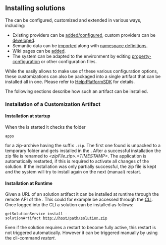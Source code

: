== Installing solutions ==

The {{PRODUCT}} can be configured, customized and extended in various ways, including:

* Existing providers can be [[Help:Providers|added/configured]], custom providers can be [[Help:ProviderSDK|developed]].
* Semantic data can be [[Help:RDFImport|imported]] along with [[Help:GettingStarted|namespace definitions]].
* Wiki pages can be [[Help:Wiki|added]].
* The system can be adapted to the environment by editing [[Help:Installation|property-configuration]] or other configuration files.

While the {{PRODUCT}} easily allows to make use of these various configuration options, these customizations can also be packaged into a single artifact that can be installed all in one. Please refer to [[Help:PlatformSDK]] for details.

The following sections describe how such an artifact can be installed.

=== Installation of a Customization Artifact ===

==== Installation at startup ====

When the {{PRODUCT}} is started it checks the folder

 apps

for a zip-archive having the suffix <code>.zip</code>. The first one found is unpacked to a temporary folder and gets installed in the {{PRODUCT}}. After a successful installation the zip file is renamed to ''<nowiki><zipFile.zip></nowiki>.<nowiki><TIMESTAMP></nowiki>''.  The application is automatically restarted, if this is required to activate all changes of the solution. If the installation was only partially successful, the zip file is kept and the system will try to install again on the next (manual) restart.

==== Installation at Runtime ====

Given a URL of an solution artifact it can be installed at runtime through the remote API of the {{PRODUCT}}. This could for example be accessed through the [[Help:CLI|CLI]]. Once logged into the CLI a solution can be installed as follows:

 getSolutionService install -solutionArtifact http://host/path/solution.zip
 
Even if the solution requires a restart to become fully active, this restart is not triggered automatically. However it can be triggered manually by using the cli-command ''restart''. 
 

